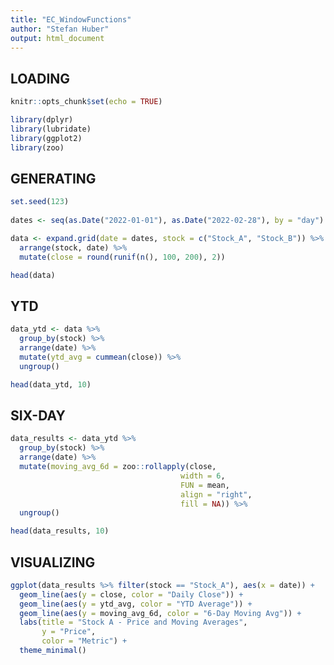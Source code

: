 ---
title: "EC_WindowFunctions"
author: "Stefan Huber"
output: html_document
---

## LOADING

```{r setup, include=FALSE}
knitr::opts_chunk$set(echo = TRUE)

library(dplyr)  
library(lubridate)
library(ggplot2)
library(zoo)
```

## GENERATING

```{r data-generating}
set.seed(123)
 
dates <- seq(as.Date("2022-01-01"), as.Date("2022-02-28"), by = "day")  

data <- expand.grid(date = dates, stock = c("Stock_A", "Stock_B")) %>%  
  arrange(stock, date) %>%  
  mutate(close = round(runif(n(), 100, 200), 2))

head(data)  
```

## YTD

```{r data-ytd}
data_ytd <- data %>%  
  group_by(stock) %>%  
  arrange(date) %>%  
  mutate(ytd_avg = cummean(close)) %>%  
  ungroup()  

head(data_ytd, 10)  
```

## SIX-DAY

```{r data-avg}
data_results <- data_ytd %>%  
  group_by(stock) %>%  
  arrange(date) %>%  
  mutate(moving_avg_6d = zoo::rollapply(close,   
                                      width = 6,   
                                      FUN = mean,   
                                      align = "right",   
                                      fill = NA)) %>%  
  ungroup()  

head(data_results, 10)  
```

## VISUALIZING

```{r data-visualization}
ggplot(data_results %>% filter(stock == "Stock_A"), aes(x = date)) +  
  geom_line(aes(y = close, color = "Daily Close")) +  
  geom_line(aes(y = ytd_avg, color = "YTD Average")) +  
  geom_line(aes(y = moving_avg_6d, color = "6-Day Moving Avg")) +  
  labs(title = "Stock A - Price and Moving Averages",  
       y = "Price",  
       color = "Metric") +  
  theme_minimal()  
```